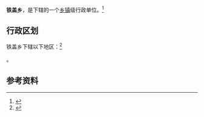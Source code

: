{{中国乡级行政区|63/25/21/203/000}}

'''铁盖乡'''，是{{PRC admin/fullname|63/25/21/203/000|3}}下辖的一个[[乡镇|乡镇]]级行政单位。<ref>{{PRC admin/ref sgc|{{PRC admin/parent|63/25/21/203/000}}}}</ref>

== 行政区划 ==

铁盖乡下辖以下地区：<ref>{{PRC admin/ref sgc|63/25/21/203/000}}</ref>

{{PRC admin/children|63/25/21/203/000}}。

== 参考资料 ==

{{reflist}}

{{行政区划小作品}}
{{PRC admin/navcat|63/25/21/203/000}}